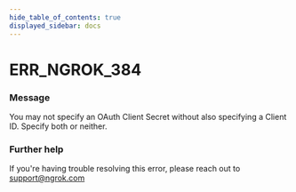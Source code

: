```yaml
---
hide_table_of_contents: true
displayed_sidebar: docs
---
```



# ERR_NGROK_384

### Message

You may not specify an OAuth Client Secret without also specifying a Client ID. Specify both or neither.

<ErrorDetails error="err_ngrok_384" />

### Further help

If you're having trouble resolving this error, please reach out to [support@ngrok.com](mailto:support@ngrok.com?subject=Help%20with%20ERR_NGROK_384)
